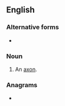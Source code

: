 ==English==

===Alternative forms===
* {{l|en|nerve fibre}}

===Noun===
{{en-noun}}

# {{lb|en|anatomy}} An [[axon]].

===Anagrams===
* {{anagrams|en|a=beeefinrrv|nerve fibre}}